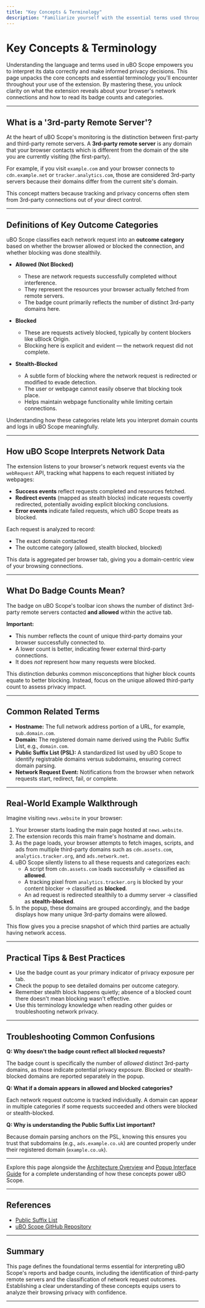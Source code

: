 ```yaml
---
title: "Key Concepts & Terminology"
description: "Familiarize yourself with the essential terms used throughout uBO Scope: '3rd-party remote server', 'block', 'stealth block', and more. Understand how uBO Scope interprets network data and what badge counts and categories mean for real-world privacy and security."
---
```


# Key Concepts & Terminology

Understanding the language and terms used in uBO Scope empowers you to interpret its data correctly and make informed privacy decisions. This page unpacks the core concepts and essential terminology you'll encounter throughout your use of the extension. By mastering these, you unlock clarity on what the extension reveals about your browser's network connections and how to read its badge counts and categories.

---

## What is a '3rd-party Remote Server'?

At the heart of uBO Scope's monitoring is the distinction between first-party and third-party remote servers. A **3rd-party remote server** is any domain that your browser contacts which is different from the domain of the site you are currently visiting (the first-party).

For example, if you visit `example.com` and your browser connects to `cdn.example.net` or `tracker.analytics.com`, those are considered 3rd-party servers because their domains differ from the current site's domain.

This concept matters because tracking and privacy concerns often stem from 3rd-party connections out of your direct control.

---

## Definitions of Key Outcome Categories

uBO Scope classifies each network request into an **outcome category** based on whether the browser allowed or blocked the connection, and whether blocking was done stealthily.

- **Allowed (Not Blocked)**
  - These are network requests successfully completed without interference.
  - They represent the resources your browser actually fetched from remote servers.
  - The badge count primarily reflects the number of distinct 3rd-party domains here.

- **Blocked**
  - These are requests actively blocked, typically by content blockers like uBlock Origin.
  - Blocking here is explicit and evident — the network request did not complete.

- **Stealth-Blocked**
  - A subtle form of blocking where the network request is redirected or modified to evade detection.
  - The user or webpage cannot easily observe that blocking took place.
  - Helps maintain webpage functionality while limiting certain connections.

Understanding how these categories relate lets you interpret domain counts and logs in uBO Scope meaningfully.

---

## How uBO Scope Interprets Network Data

The extension listens to your browser's network request events via the `webRequest` API, tracking what happens to each request initiated by webpages:

- **Success events** reflect requests completed and resources fetched.
- **Redirect events** (mapped as stealth blocks) indicate requests covertly redirected, potentially avoiding explicit blocking conclusions.
- **Error events** indicate failed requests, which uBO Scope treats as blocked.

Each request is analyzed to record:

- The exact domain contacted
- The outcome category (allowed, stealth blocked, blocked)

This data is aggregated per browser tab, giving you a domain-centric view of your browsing connections.

---

## What Do Badge Counts Mean?

The badge on uBO Scope's toolbar icon shows the number of distinct 3rd-party remote servers contacted **and allowed** within the active tab.

**Important:**

- This number reflects the count of unique third-party domains your browser successfully connected to.
- A lower count is better, indicating fewer external third-party connections.
- It does *not* represent how many requests were blocked.

This distinction debunks common misconceptions that higher block counts equate to better blocking. Instead, focus on the unique allowed third-party count to assess privacy impact.

---

## Common Related Terms

- **Hostname:** The full network address portion of a URL, for example, `sub.domain.com`.
- **Domain:** The registered domain name derived using the Public Suffix List, e.g., `domain.com`.
- **Public Suffix List (PSL):** A standardized list used by uBO Scope to identify registrable domains versus subdomains, ensuring correct domain parsing.
- **Network Request Event:** Notifications from the browser when network requests start, redirect, fail, or complete.

---

## Real-World Example Walkthrough

Imagine visiting `news.website` in your browser:

1. Your browser starts loading the main page hosted at `news.website`.
2. The extension records this main frame's hostname and domain.
3. As the page loads, your browser attempts to fetch images, scripts, and ads from multiple third-party domains such as `cdn.assets.com`, `analytics.tracker.org`, and `ads.network.net`.
4. uBO Scope silently listens to all these requests and categorizes each:
   - A script from `cdn.assets.com` loads successfully → classified as **allowed**.
   - A tracking pixel from `analytics.tracker.org` is blocked by your content blocker → classified as **blocked**.
   - An ad request is redirected stealthily to a dummy server → classified as **stealth-blocked**.
5. In the popup, these domains are grouped accordingly, and the badge displays how many unique 3rd-party domains were allowed.

This flow gives you a precise snapshot of which third parties are actually having network access.

---

## Practical Tips & Best Practices

- Use the badge count as your primary indicator of privacy exposure per tab.
- Check the popup to see detailed domains per outcome category.
- Remember stealth block happens quietly; absence of a blocked count there doesn't mean blocking wasn't effective.
- Use this terminology knowledge when reading other guides or troubleshooting network privacy.

---

## Troubleshooting Common Confusions

**Q: Why doesn't the badge count reflect all blocked requests?**

The badge count is specifically the number of _allowed_ distinct 3rd-party domains, as those indicate potential privacy exposure. Blocked or stealth-blocked domains are reported separately in the popup.

**Q: What if a domain appears in allowed and blocked categories?**

Each network request outcome is tracked individually. A domain can appear in multiple categories if some requests succeeded and others were blocked or stealth-blocked.

**Q: Why is understanding the Public Suffix List important?**

Because domain parsing anchors on the PSL, knowing this ensures you trust that subdomains (e.g., `ads.example.co.uk`) are counted properly under their registered domain (`example.co.uk`).

---

Explore this page alongside the [Architecture Overview](/overview/architecture-concepts/system-architecture-diagram) and [Popup Interface Guide](/guides/getting-started-essentials/understanding-the-popup-interface) for a complete understanding of how these concepts power uBO Scope.


---

## References

- [Public Suffix List](https://publicsuffix.org/list/)
- [uBO Scope GitHub Repository](https://github.com/gorhill/uBO-Scope)

---

## Summary

This page defines the foundational terms essential for interpreting uBO Scope's reports and badge counts, including the identification of third-party remote servers and the classification of network request outcomes. Establishing a clear understanding of these concepts equips users to analyze their browsing privacy with confidence.

---
